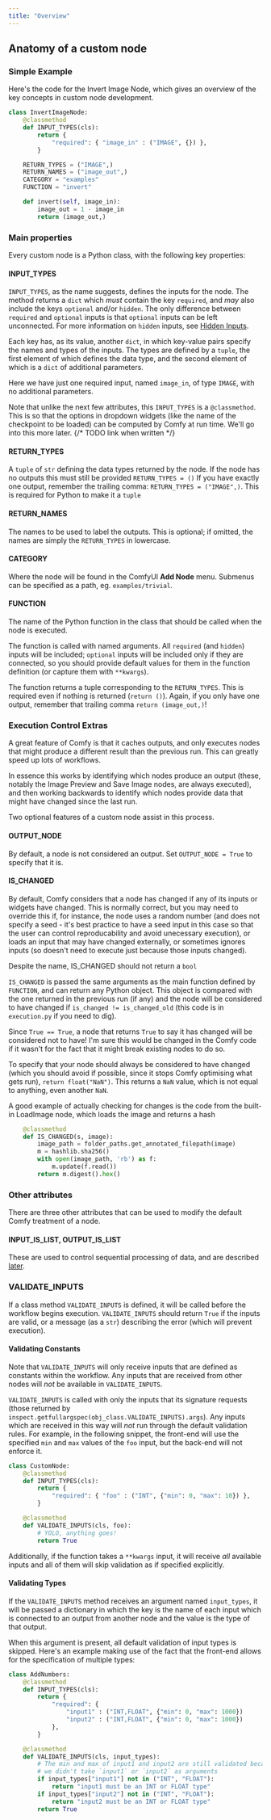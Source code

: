 ```yaml
---
title: "Overview"
---
```


## Anatomy of a custom node

### Simple Example

Here's the code for the Invert Image Node, which gives an overview of the key concepts in custom node development.

```python
class InvertImageNode:
    @classmethod
    def INPUT_TYPES(cls):
        return {
            "required": { "image_in" : ("IMAGE", {}) },
        }

    RETURN_TYPES = ("IMAGE",)
    RETURN_NAMES = ("image_out",)
    CATEGORY = "examples"
    FUNCTION = "invert"

    def invert(self, image_in):
        image_out = 1 - image_in
        return (image_out,)
```

### Main properties

Every custom node is a Python class, with the following key properties:

#### INPUT_TYPES

`INPUT_TYPES`, as the name suggests, defines the inputs for the node. The method returns a `dict`
which _must_ contain the key `required`, and _may_ also include the keys `optional` and/or `hidden`. The only difference
between `required` and `optional` inputs is that `optional` inputs can be left unconnected. 
For more information on `hidden` inputs, see [Hidden Inputs](custom_node_more_on_inputs#hidden-inputs).

Each key has, as its value, another `dict`, in which key-value pairs specify the names and types of the inputs.
The types are defined by a `tuple`, the first element of which defines the data type, 
and the second element of which is a `dict` of additional parameters. 

Here we have just one required input, named `image_in`, of type `IMAGE`, with no additional parameters.

Note that unlike the next few attributes, this `INPUT_TYPES` is a `@classmethod`. This is so
that the options in dropdown widgets (like the name of the checkpoint to be loaded) can be
computed by Comfy at run time. We'll go into this more later. {/* TODO link when written */}

#### RETURN_TYPES

A `tuple` of `str` defining the data types returned by the node. 
If the node has no outputs this must still be provided `RETURN_TYPES = ()`
<Warning>If you have exactly one output, remember the trailing comma: `RETURN_TYPES = ("IMAGE",)`. 
This is required for Python to make it a `tuple`</Warning> 

#### RETURN_NAMES

The names to be used to label the outputs. This is optional; if omitted, the names are simply the `RETURN_TYPES` in lowercase.

#### CATEGORY

Where the node will be found in the ComfyUI **Add Node** menu. Submenus can be specified as a path, eg. `examples/trivial`.

#### FUNCTION

The name of the Python function in the class that should be called when the node is executed.

The function is called with named arguments. All `required` (and `hidden`) inputs will be included; 
`optional` inputs will be included only if they are connected, so you should provide default values for them in the function
definition (or capture them with `**kwargs`).

The function returns a tuple corresponding to the `RETURN_TYPES`. This is required even if nothing is returned (`return ()`). 
Again, if you only have one output, remember that trailing comma `return (image_out,)`!

### Execution Control Extras

A great feature of Comfy is that it caches outputs, 
and only executes nodes that might produce a different result than the previous run.
This can greatly speed up lots of workflows.

In essence this works by identifying which nodes produce an output (these, notably the Image Preview and Save Image nodes, are always executed), and then working
backwards to identify which nodes provide data that might have changed since the last run.

Two optional features of a custom node assist in this process.

#### OUTPUT_NODE

By default, a node is not considered an output. Set `OUTPUT_NODE = True` to specify that it is. 

#### IS_CHANGED

By default, Comfy considers that a node has changed if any of its inputs or widgets have changed. 
This is normally correct, but you may need to override this if, for instance, the node uses a random 
number (and does not specify a seed - it's best practice to have a seed input in this case so that 
the user can control reproducability and avoid unecessary execution), or loads an input that may have
changed externally, or sometimes ignores inputs (so doesn't need to execute just because those inputs changed).

<Warning>Despite the name, IS_CHANGED should not return a `bool`</Warning> 

`IS_CHANGED` is passed the same arguments as the main function defined by `FUNCTION`, and can return any 
Python object. This object is compared with the one returned in the previous run (if any) and the node
will be considered to have changed if `is_changed != is_changed_old` (this code is in `execution.py` if you need to dig).

Since `True == True`, a node that returns `True` to say it has changed will be considered not to have! I'm sure this would
be changed in the Comfy code if it wasn't for the fact that it might break existing nodes to do so. 

To specify that your node should always be considered to have changed (which you should avoid if possible, since it 
stops Comfy optimising what gets run), `return float("NaN")`. This returns a `NaN` value, which is not equal
to anything, even another `NaN`.

A good example of actually checking for changes is the code from the built-in LoadImage node, which loads the image and returns a hash
```python
    @classmethod
    def IS_CHANGED(s, image):
        image_path = folder_paths.get_annotated_filepath(image)
        m = hashlib.sha256()
        with open(image_path, 'rb') as f:
            m.update(f.read())
        return m.digest().hex()
```

### Other attributes

There are three other attributes that can be used to modify the default Comfy treatment of a node.

#### INPUT_IS_LIST, OUTPUT_IS_LIST

These are used to control sequential processing of data, and are described [later](./custom_node_lists.mdx).

### VALIDATE_INPUTS

If a class method `VALIDATE_INPUTS` is defined, it will be called before the workflow begins execution.
`VALIDATE_INPUTS` should return `True` if the inputs are valid, or a message (as a `str`) describing the error (which will prevent execution).

#### Validating Constants
<Warning>Note that `VALIDATE_INPUTS` will only receive inputs that are defined as constants within the workflow. Any inputs that are received from other nodes will *not* be available in `VALIDATE_INPUTS`.</Warning>

`VALIDATE_INPUTS` is called with only the inputs that its signature requests (those returned by `inspect.getfullargspec(obj_class.VALIDATE_INPUTS).args`). Any inputs which are received in this way will *not* run through the default validation rules. For example, in the following snippet, the front-end will use the specified `min` and `max` values of the `foo` input, but the back-end will not enforce it. 
    
```python
class CustomNode:
    @classmethod
    def INPUT_TYPES(cls):
        return {
            "required": { "foo" : ("INT", {"min": 0, "max": 10}) },
        }

    @classmethod
    def VALIDATE_INPUTS(cls, foo):
        # YOLO, anything goes!
        return True
```

Additionally, if the function takes a `**kwargs` input, it will receive *all* available inputs and all of them will skip validation as if specified explicitly.

#### Validating Types

If the `VALIDATE_INPUTS` method receives an argument named `input_types`, it will be passed a dictionary in which the key is the name of each input which is connected to an output from another node and the value is the type of that output.

When this argument is present, all default validation of input types is skipped. Here's an example making use of the fact that the front-end allows for the specification of multiple types:

```python
class AddNumbers:
    @classmethod
    def INPUT_TYPES(cls):
        return {
            "required": {
                "input1" : ("INT,FLOAT", {"min": 0, "max": 1000})
                "input2" : ("INT,FLOAT", {"min": 0, "max": 1000})
            },
        }

    @classmethod
    def VALIDATE_INPUTS(cls, input_types):
        # The min and max of input1 and input2 are still validated because
        # we didn't take `input1` or `input2` as arguments
        if input_types["input1"] not in ("INT", "FLOAT"):
            return "input1 must be an INT or FLOAT type"
        if input_types["input2"] not in ("INT", "FLOAT"):
            return "input2 must be an INT or FLOAT type"
        return True
```
